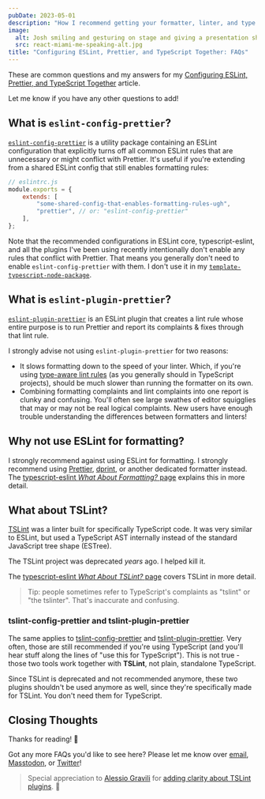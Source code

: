 ```yaml
---
pubDate: 2023-05-01
description: "How I recommend getting your formatter, linter, and type checker to play together nicely."
image:
  alt: Josh smiling and gesturing on stage and giving a presentation showing the "Type Checking React (v2)" from the linked slides.
  src: react-miami-me-speaking-alt.jpg
title: "Configuring ESLint, Prettier, and TypeScript Together: FAQs"
---
```


These are common questions and my answers for my [Configuring ESLint, Prettier, and TypeScript Together](../configuring-eslint-prettier-and-typescript-together) article.

Let me know if you have any other questions to add!

## What is `eslint-config-prettier`?

[`eslint-config-prettier`](https://www.npmjs.com/package/eslint-config-prettier) is a utility package containing an ESLint configuration that explicitly turns off all common ESLint rules that are unnecessary or might conflict with Prettier.
It's useful if you're extending from a shared ESLint config that still enables formatting rules:

```js
// eslintrc.js
module.exports = {
	extends: [
		"some-shared-config-that-enables-formatting-rules-ugh",
		"prettier", // or: "eslint-config-prettier"
	],
};
```

Note that the recommended configurations in ESLint core, typescript-eslint, and all the plugins I've been using recently intentionally don't enable any rules that conflict with Prettier.
That means you generally don't need to enable `eslint-config-prettier` with them.
I don't use it in my [`template-typescript-node-package`](https://github.com/JoshuaKGoldberg/template-typescript-node-package).

## What is `eslint-plugin-prettier`?

[`eslint-plugin-prettier`](https://www.npmjs.com/package/eslint-plugin-prettier) is an ESLint plugin that creates a lint rule whose entire purpose is to run Prettier and report its complaints & fixes through that lint rule.

I strongly advise not using `eslint-plugin-prettier` for two reasons:

- It slows formatting down to the speed of your linter. Which, if you're using [type-aware lint rules](https://typescript-eslint.io/linting/typed-linting) (as you generally should in TypeScript projects), should be much slower than running the formatter on its own.
- Combining formatting complaints and lint complaints into one report is clunky and confusing. You'll often see large swathes of editor squigglies that may or may not be real logical complaints. New users have enough trouble understanding the differences between formatters and linters!

## Why not use ESLint for formatting?

I strongly recommend against using ESLint for formatting.
I strongly recommend using [Prettier](https://prettier.io), [dprint](https://dprint.dev), or another dedicated formatter instead.
The [typescript-eslint _What About Formatting?_ page](https://typescript-eslint.io/linting/troubleshooting/formatting) explains this in more detail.

## What about TSLint?

[TSLint](https://palantir.github.io/tslint) was a linter built for specifically TypeScript code.
It was very similar to ESLint, but used a TypeScript AST internally instead of the standard JavaScript tree shape (ESTree).

The TSLint project was deprecated _years_ ago.
I helped kill it.

The [typescript-eslint _What About TSLint?_ page](https://typescript-eslint.io/linting/troubleshooting/tslint) covers TSLint in more detail.

> Tip: people sometimes refer to TypeScript's complaints as "tslint" or "the tslinter".
> That's inaccurate and confusing.

### tslint-config-prettier and tslint-plugin-prettier

The same applies to [tslint-config-prettier](https://github.com/prettier/tslint-config-prettier) and [tslint-plugin-prettier](https://github.com/prettier/tslint-plugin-prettier). Very often, those are still recommended if you're using TypeScript (and you'll hear stuff along the lines of "use this for TypeScript"). This is not true - those two tools work together with **TSLint**, not plain, standalone TypeScript.

Since TSLint is deprecated and not recommended anymore, these two plugins shouldn't be used anymore as well, since they're specifically made for TSLint. You don't need them for TypeScript.

## Closing Thoughts

Thanks for reading! 💖

Got any more FAQs you'd like to see here?
Please let me know over [email](mailto:blog@joshuakgoldberg.com), [Masstodon](https://fosstodon.org/@JoshuaKGoldberg), or [Twitter](https://twitter.com/JoshuaKGoldberg)!

> Special appreciation to [Alessio Gravili](https://github.com/AlessioGr) for [adding clarity about TSLint plugins](https://github.com/JoshuaKGoldberg/Goldblog/pull/386). 💙
